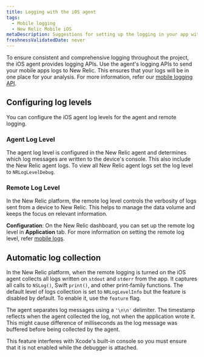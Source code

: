 ```yaml
---
title: Logging with the iOS agent
tags:
  - Mobile logging
  - New Relic Mobile iOS
metaDescription: Suggestions for setting up the logging in your app with the New Relic agent
freshnessValidatedDate: never
---
```



To ensure consistent and comprehensive logging throughout the project, the iOS agent provides logging APIs. Use the agent's logging APIs to send your mobile apps logs to New Relic. This ensures that your logs will be in one place for your analysis. For more information, refer our [mobile logging API](/docs/mobile-monitoring/mobile-monitoring-ui/mobile-logs/#ios).


## Configuring log levels

You can configure the iOS agent log levels for the agent and remote logging. 

### Agent Log Level

The agent log level is configured in the New Relic agent and determines which log messages are written to the device's console. This also include the New Relic agent logs. To view all New Relic agent logs set the log level to `NRLogLevelDebug`.


### Remote Log Level

In the New Relic platform, the remote log level controls the verbosity of logs sent from a device to New Relic. This helps to manage the data volume and keeps the focus on relevant information.

**Configuration**: On the New Relic dashboard, you can set up the remote log level in **Application** tab. For more information on setting the remote log level, refer [mobile logs](/docs/mobile-monitoring/mobile-monitoring-ui/mobile-logs).



## Automatic log collection

In the New Relic platform, when the remote logging is turned on the iOS agent collects all logs written on `stdout` and `stderr` from the app.  It captures all calls to `NSLog()`,  Swift `print()`, and other print-family functions. The default level of logs collection is set to `NRLogLevelInfo` but the feature is disabled by default. To enable it, use the `feature` flag.

The agent separates log messages using a `'\n\n'` delimiter. The timestamp reflects when the agent collected the log, not when the application wrote it. This might cause difference of milliseconds as the log message was buffered before being collected by the agent.

<Callout variant="important">
This feature interferes with Xcode's built-in console so you must ensure that it is not enabled while the debugger is attached.
</Callout>


<InstallFeedback />
